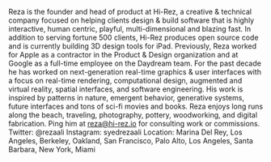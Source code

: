 ---
---

Reza is the founder and head of product at Hi-Rez, a creative & technical company focused
on helping clients design & build software that is highly interactive, human centric,
playful, multi-dimensional and blazing fast. In addition to serving fortune 500 clients,
Hi-Rez produces open source code and is currently building 3D design tools for iPad.
Previously, Reza worked for Apple as a contractor in the Product & Design organization and
at Google as a full-time employee on the Daydream team. For the past decade he has worked
on next-generation real-time graphics & user interfaces with a focus on real-time
rendering, computational design, augmented and virtual reality, spatial interfaces, and
software engineering. His work is inspired by patterns in nature, emergent behavior,
generative systems, future interfaces and tons of sci-fi movies and books. Reza enjoys
long runs along the beach, traveling, photography, pottery, woodworking, and digital
fabrication. Ping him at reza@hi-rez.io for consulting work or commissions. Twitter:
@rezaali Instagram: syedrezaali Location: Marina Del Rey, Los Angeles, Berkeley, Oakland,
San Francisco, Palo Alto, Los Angeles, Santa Barbara, New York, Miami
